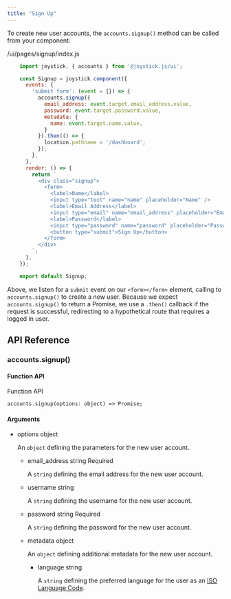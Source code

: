 ```yaml
---
title: "Sign Up"
---
```



To create new user accounts, the `accounts.signup()` method can be called from your component:

/ui/pages/signup/index.js

```js
    import joystick, { accounts } from '@joystick.js/ui';

    const Signup = joystick.component({
      events: {
        'submit form': (event = {}) => {
          accounts.signup({
            email_address: event.target.email_address.value,
            password: event.target.password.value,
            metadata: {
              name: event.target.name.value,
            }
          }).then(() => {
            location.pathname = '/dashboard';
          });
        },
      },
      render: () => {
        return `
          <div class="signup">
            <form>
              <label>Name</label>
              <input type="text" name="name" placeholder="Name" />
              <label>Email Address</label>
              <input type="email" name="email_address" placeholder="Email Address" />
              <label>Password</label>
              <input type="password" name="password" placeholder="Password" />
              <button type="submit">Sign Up</button>
            </form>
          </div>
        `;
      },
    });

    export default Signup;
```
Above, we listen for a `submit` event on our `<form></form>` element, calling to `accounts.signup()` to create a new user. Because we expect `accounts.signup()` to return a Promise, we use a `.then()` callback if the request is successful, redirecting to a hypothetical route that requires a logged in user.

## API Reference

### accounts.signup()

#### Function API

Function API

    accounts.signup(options: object) => Promise;

#### Arguments

- options object

  An `object` defining the parameters for the new user account.

  - email_address string Required

    A `string` defining the email address for the new user account.

  - username string

    A `string` defining the username for the new user account.

  - password string Required

    A `string` defining the password for the new user account.

  - metadata object

    An `object` defining additional metadata for the new user account.

    - language string

      A `string` defining the preferred language for the user as an [ISO Language Code](https://gist.github.com/rglover/23d9d10d788c87e7fc5f5d7d8629633f).
